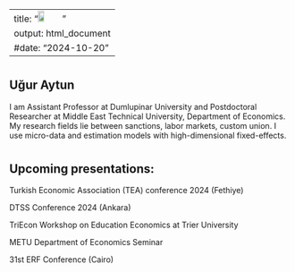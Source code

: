 

---
title: "![](C:/Users/Lenovo/Documents/GitHub/uguraytun/docs/portrait.jpg){width=25%}"        
output: html_document
#date: "2024-10-20"
---

#
#
#
#
#

## Uğur Aytun

I am Assistant Professor at Dumlupinar University and Postdoctoral Researcher at Middle East Technical University, Department of Economics. My research fields lie between sanctions, labor markets, custom union. I use micro-data and estimation models with high-dimensional fixed-effects.


#
#
#
#
#

## Upcoming presentations:
Turkish Economic Association (TEA) conference 2024 (Fethiye)

DTSS Conference 2024 (Ankara)

TriEcon Workshop on Education Economics at Trier University

METU Department of Economics Seminar

31st ERF Conference (Cairo)